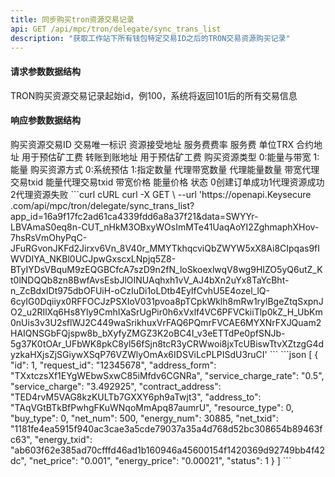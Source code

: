 ```yaml
---
title: 同步购买tron资源交易记录
api: GET /api/mpc/tron/delegate/sync_trans_list
description: "获取工作站下所有钱包特定交易ID之后的TRON交易资源购买记录"
---
```


#### 请求参数数据结构
<ParamField query="max_id" type="string" required>
    TRON购买资源交易记录起始id，例100，系统将返回101后的所有交易信息
</ParamField>



#### 响应参数数据结构
<ResponseField type="object[ ]">
    <Expandable title="object">
        <ResponseField name="id" type="integer">购买资源交易ID</ResponseField>
        <ResponseField name="request_id" type="string">交易唯一标识</ResponseField>
        <ResponseField name="address_form" type="integer">资源接受地址</ResponseField>
        <ResponseField name="service_charge_rate" type="string">服务费费率</ResponseField>
        <ResponseField name="service_charge" type="string">服务费 单位TRX</ResponseField>
        <ResponseField name="contract_address" type="string">合约地址 用于预估矿工费</ResponseField>
        <ResponseField name="address_to" type="string">转账到账地址 用于预估矿工费</ResponseField>
        <ResponseField name="resource_type" type="string">购买资源类型 0:能量与带宽 1:能量</ResponseField>
        <ResponseField name="buy_type" type="string">购买资源方式 0:系统预估 1:指定数量</ResponseField>
        <ResponseField name="net_num" type="string">代理带宽数量</ResponseField>
        <ResponseField name="energy_num" type="long">代理能量数量</ResponseField>
        <ResponseField name="net_txid" type="long">带宽代理交易txid</ResponseField>
        <ResponseField name="energy_txid" type="string">能量代理交易txid</ResponseField>
        <ResponseField name="net_price" type="string">带宽价格</ResponseField>
        <ResponseField name="energy_price" type="string">能量价格</ResponseField>
        <ResponseField name="status" type="integer">状态 0创建订单成功1代理资源成功2代理资源失败</ResponseField>
    </Expandable>
</ResponseField>



<RequestExample>
    ```curl cURL
    curl -X GET \
    --url 'https://openapi.Keysecure .com/api/mpc/tron/delegate/sync_trans_list?app_id=16a9f17fc2ad61ca4339fdd6a8a37f21&data=SWYYr-LBVAmaS0eq8n-CUT_nHkM3OBxyWOsImMTe41UaqAoYI2ZghmaphXHov-7hsRsVmOhyPqC-JFuRGvonJKFd2Jirxv6Vn_8V40r_MMYTkhqcviQbZWYW5xX8Ai8CIpqas9fIWVDIYA_NKBl0UCJpwGxscxLNpjq5Z8-BTyIYDsVBquM9zEQGBCfcA7szD9n2fN_loSkoexlwqV8wg9HIZO5yQ6utZ_Kt0lNDQQb8zn8BwfAvsEsbJlOINUAqhxh1vV_AJ4bXn2uYx8TaYcBht-n_ZcBdxIDt975dbOFUiH-oCzIuDi1oLDtb4EylfCvhU5E4ozel_lQ-6cyIG0Dqiiyx0RFFOCJzPSXIoV031pvoa8pTCpkWklh8mRw1rylBgeZtqSxpnJO2_u2RIlXq6Hs8Yly9CmhIXaSrUgPir0h6xVxlf4VC6PFVCkiiTlp0kZ_H_UbKm0nUis3v3U2sflWJ2C449waSrikhuxVrFAQ6PQmrFVCAE6MYXNrFXJQuam2HAIQNSGbFQjspw8b_bXyfyZMGZ3K2oBC4I_v3eETTdPe0pfSNJb-5g37K0tOAr_UFbWK8pkC8yl56fSjn8tcR3yCRWwoi8jxTcUBiswTtvXZtzgG4dyzkaHXjsZjSGiywXSqP76VZWlyOmAx6IDSViLcPLPISdU3ruCI'
    ```
</RequestExample>



<ResponseExample>
    ```json
    [
    {
        "id": 1,
        "request_id": "12345678",
        "address_form": "TXxtczsXf1EYgWEbwSxwC85iMfdv6CGNRa",
        "service_charge_rate": "0.5",
        "service_charge": "3.492925",
        "contract_address": "TED4rvM5VAG8kzKULTb7GXXY6ph9aTwjt3",
        "address_to": "TAqVGtBTkBfPwhgFKuWNqoMmApq87aumrU",
        "resource_type": 0,
        "buy_type": 0,
        "net_num": 500,
        "energy_num": 30885,
        "net_txid": "1181fe4ea5915f940ac3cae3a5cde79037a35a4d768d52bc308654b89463fc63",
        "energy_txid": "ab603f62e385ad70cfffd46ad1b160946a45600154f1420369d92749bb4f42dc",
        "net_price": "0.001",
        "energy_price": "0.00021",
        "status": 1
    }
    ]
    ```
</ResponseExample>